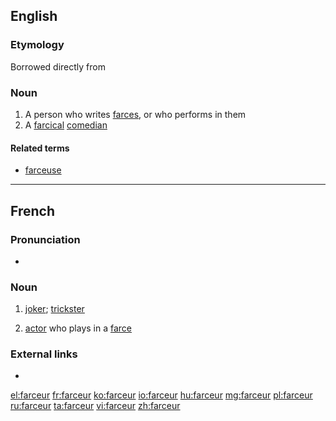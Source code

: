 ==English==

===Etymology===
Borrowed directly from {{etyl|fr|en}}

===Noun===
{{en-noun}}

# A person who writes [[farce]]s, or who performs in them
# A [[farcical]] [[comedian]]

====Related terms====
* [[farceuse]]

----

==French==

===Pronunciation===
* {{IPA|/faʁ.sœʁ/|lang=fr}}

===Noun===
{{fr-noun|m|f=farceuse}}

# [[joker]]; [[trickster]]
# {{label|fr|dated}} [[actor]] who plays in a [[farce]]

===External links===
* {{R:TLFi}}

[[el:farceur]]
[[fr:farceur]]
[[ko:farceur]]
[[io:farceur]]
[[hu:farceur]]
[[mg:farceur]]
[[pl:farceur]]
[[ru:farceur]]
[[ta:farceur]]
[[vi:farceur]]
[[zh:farceur]]